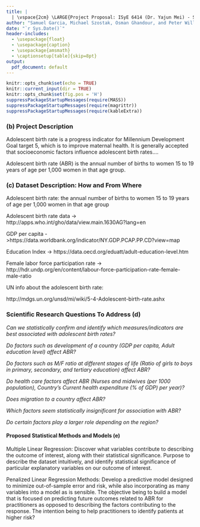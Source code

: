 ```yaml
---
title: |
  | \vspace{2cm} \LARGE{Project Proposal: ISyE 6414 (Dr. Yajun Mei) - Spring 2020}
author: "Samuel Garcia, Michael Szostak, Osman Ghandour, and Peter Williams"
date: "`r Sys.Date()`"
header-includes:
  - \usepackage{float}
  - \usepackage{caption} 
  - \usepackage{amsmath}
  - \captionsetup[table]{skip=8pt}
output:
  pdf_document: default
---
```


```r
knitr::opts_chunk$set(echo = TRUE)
knitr::current_input(dir = TRUE)
knitr::opts_chunk$set(fig.pos = 'H')
suppressPackageStartupMessages(require(MASS))
suppressPackageStartupMessages(require(magrittr))
suppressPackageStartupMessages(require(kableExtra))
```

### (b) Project Description

Adolescent birth rate is a progress indicator for Millennium Development Goal target 5, which is to improve maternal health. It is generally accepted that socioeconomic factors influence adolescent birth rates....

Adolescent birth rate (ABR) is the annual number of births to women 15 to 19 years of age per 1,000 women in that age group.  

### (c) Dataset Description: How and From Where  

Adolescent birth rate: the annual number of births to women 15 to 19 years of age per 1,000 women in that age group 

Adolescent birth rate data -> http://apps.who.int/gho/data/view.main.1630AG?lang=en 

 GDP per capita ->https://data.worldbank.org/indicator/NY.GDP.PCAP.PP.CD?view=map 

Education Index -> https://data.oecd.org/eduatt/adult-education-level.htm 

Female labor force participation rate -> http://hdr.undp.org/en/content/labour-force-participation-rate-female-male-ratio 

UN info about the adolescent birth rate: 

http://mdgs.un.org/unsd/mi/wiki/5-4-Adolescent-birth-rate.ashx 
 
### Scientific Research Questions To Address (d)

*Can we statistically confirm and identify which measures/indicators are best associated with adolescent birth rates?*  

*Do factors such as development of a country (GDP per capita, Adult education level) affect ABR?* 

*Do factors such as M/F ratio at different stages of life (Ratio of girls to boys in primary, secondary, and tertiary education) affect ABR?* 

*Do health care factors affect ABR (Nurses and midwives (per 1000 population), Country's Current health expenditure (% of GDP) per year)?* 

*Does migration to a country affect ABR?* 

*Which factors seem statistically insignificant for association with ABR?*

*Do certain factors play a larger role depending on the region?* 

#### Proposed Statistical Methods and Models (e)  

Multiple Linear Regression: Discover what variables contribute to describing the outcome of interest, along with their statistical significance. Purpose to describe the dataset intuitively, and identify statistical significance of particular explanatory variables on our outcome of interest. 

Penalized Linear Regression Methods: Develop a predictive model designed to minimize out-of-sample error and risk, while also incorporating as many variables into a model as is sensible. The objective being to build a model that is focused on predicting future outcomes related to ABR for practitioners as opposed to describing the factors contributing to the response. The intention being to help practitioners to identify patients at higher risk? 




